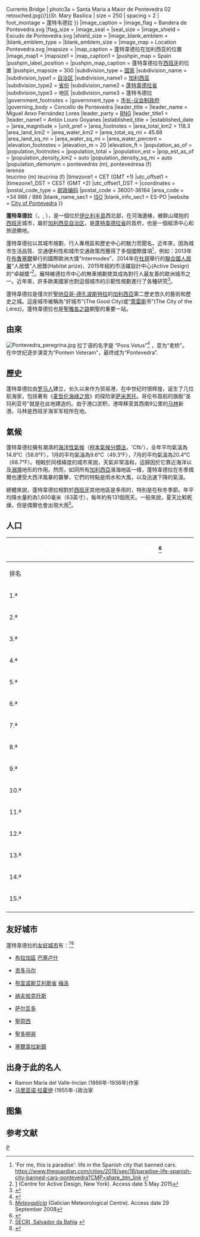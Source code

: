 {{noteTA
|G1=地名
|1=zh-hans:蓬特韦德拉;zh-hant:蓬特韋德拉;zh-tw:朋提威德拉;
}}
{{Infobox settlement
<!-- Basic info  ---------------->
|name                     = 蓬特韦德拉
|official_name            = Pontevedra
|other_name               = 
|other_name_lang          = 
|nickname                 = 
|settlement_type          = [[市镇_(西班牙)|市镇]]
|total_type               = 
|motto                    = ''Pontevedra boa vila'' (蓬特韦德拉)
<!-- images and maps  ----------->
| image_skyline = {{Photomontage	
| photo1a = Ravachol.jpg{{!}}Rounded Pilgrims Church and Ravachol Parrot	
| photo2a = Pont des Courants Pontevedra.jpg{{!}}Currents Bridge
| photo3a = Santa Maria a Maior de Pontevedra 02 retouched.jpg{{!}}St. Mary Basilica	
| size = 250
| spacing = 2
| foot_montage = 蓬特韦德拉
}}
|image_caption            = 
|image_flag               = Bandera de Pontevedra.svg
|flag_size                = 
|image_seal               = 
|seal_size                = 
|image_shield             = Escudo de Pontevedra.svg
|shield_size              = 
|image_blank_emblem       = 
|blank_emblem_type        = 
|blank_emblem_size        = 
|image_map                = Location Pontevedra.svg
|mapsize                  = 
|map_caption              = 蓬特韋德拉在加利西亚的位置
|image_map1               = 
|mapsize1                 = 
|map_caption1             = 
|pushpin_map              = Spain
|pushpin_label_position   = <!-- the position of the pushpin label: left, right, top, bottom, none -->
|pushpin_map_caption      = 蓬特韋德拉在[[西班牙|西班牙]]的位置
|pushpin_mapsize          = 300
<!-- Location ------------------>
|subdivision_type         = [[国家|国家]]
|subdivision_name         = {{ESP}}
|subdivision_type1        = [[西班牙自治區|自治区]]
|subdivision_name1        = [[加利西亚_(西班牙)|加利西亚]]
|subdivision_type2        = [[西班牙省份|省份]]
|subdivision_name2        = [[蓬特韋德拉省|蓬特韋德拉省]]
|subdivision_type3        = 地区
|subdivision_name3        = 蓬特韦德拉
<!-- Politics ----------------->
|government_footnotes     = 
|government_type          = [[市长-议会制政府|市长-议会制政府]]
|governing_body           = Concello de Pontevedra
|leader_title             = {{tsl|en|Alcalde|市长 (西班牙)|市长}}
|leader_name              = Miguel Anxo Fernández Lores
|leader_party             = [[加利西亞民族主義集團|BNG]]
|leader_title1            = {{tsl|en|Deputy mayor|议长 (西班牙)|议长}}
|leader_name1             = Antón Louro Goyanes
|established_title 	  = 
|established_date         = 
<!-- Area    --------------------->
|area_magnitude           = 
|unit_pref                = <!--Enter: Imperial, to display imperial  before metric-->
|area_footnotes           = 
|area_total_km2           = 118.3
|area_land_km2            = <!--See table @ Template:Infobox settlement for details on unit conversion-->
|area_water_km2           = 
|area_total_sq_mi         = 45.68
|area_land_sq_mi          = 
|area_water_sq_mi         = 
|area_water_percent       = 
<!-- Elevation -------------------------->
|elevation_footnotes      = <!--for references: use <ref> tags-->
|elevation_m              = 20
|elevation_ft             = 
<!-- Population   ----------------------->
|population_as_of         = {{Spain metadata Wikidata|population_as_of}}
|population_footnotes     = {{Spain metadata Wikidata|population_footnotes}}
|population_total         = {{Spain metadata Wikidata|population_total}}
|population_est           = 
|pop_est_as_of            = 
|population_density_km2   = auto
|population_density_sq_mi = auto
|population_demonym       = pontevedrés (m), pontevedresa (f)<br>lerense<br>teucrino (m) teucrina (f)
<!-- General information  --------------->
|timezone1                = CET (GMT +1)
|utc_offset1              = 
|timezone1_DST            = CEST (GMT +2)
|utc_offset1_DST          = 
|coordinates              = {{coord|42.433619|-8.648053|region:ES|display=inline}}
|postal_code_type         = [[邮政编码|邮政编码]]
|postal_code              = 36001-36164
|area_code                = +34 986 / 886
|blank_name_sec1 	  = [[ISO_3166-2:ES|ISO]]
|blank_info_sec1          = ES-PO
|website                  = [http://www.pontevedra.gal/ City of Pontevedra]
}}

'''蓬特韋德拉'''（{{lang-es|'''Pontevedra'''}}，{{IPA|ˌponteˈβɛðɾa|lang}}, {{IPA-es|ponteˈβeðɾa|lang}}），是一個位於[[伊比利半島|伊比利半島]]西北部，在河海邊緣，被群山環抱的[[西班牙|西班牙]]城市，屬於[[加利西亚自治区|加利西亚自治区]]，是[[蓬特韋德拉省|蓬特韋德拉省]]的首府，也是一個經濟中心和旅遊勝地。

蓬特韋德拉以其城市規劃、行人專用區和歷史中心的魅力而聞名。近年來，因為城市生活品質、交通便利性和城市交通政策而獲得了多個國際獎項<ref>'For me, this is paradise': life in the Spanish city that banned cars. https://www.theguardian.com/cities/2018/sep/18/paradise-life-spanish-city-banned-cars-pontevedra?CMP=share_btn_link {{Wayback|url=https://www.theguardian.com/cities/2018/sep/18/paradise-life-spanish-city-banned-cars-pontevedra?CMP=share_btn_link |date=20210228191121 }}</ref>，例如：2013年在[[布魯塞爾|布魯塞爾]]舉行的國際歐洲大獎“Intermodes”、2014年在[[杜拜|杜拜]]舉行的[[聯合國人居署|聯合國人居署]]“人居獎”人居獎(Habitat prize)、2015年紐約市活躍設計中心(Active Design)的“卓越獎”<ref>[http://awards.centerforactivedesign.org/projects/city-of-pontevedra] {{Wayback|url=http://awards.centerforactivedesign.org/projects/city-of-pontevedra |date=20150612193820 }} (Centre for Active Design, New York). Access date 5 May 2015</ref>。龐特維德拉市中心的無車規劃使其成為對行人最友善的歐洲城市之一。近年來，許多歐美國家也對這個城市的示範性規劃進行了各種研究<ref>{{cite news|url=https://www.youtube.com/watch?v=HGFDejyvIUA|publisher=Mike looks at the map|title=Pontevedra - How To Ban Cars Downtown|archivedate=2020-12-23|accessdate=2020-02-21|archive-url=https://web.archive.org/web/20201223102908/https://www.youtube.com/watch?v=HGFDejyvIUA|dead-url=no}}</ref>。

蓬特韋德拉是僅次於[[聖地亞哥-德孔波斯特拉|聖地亞哥-德孔波斯特拉]]的[[加利西亞_(西班牙)|加利西亞]]第二歷史悠久的藝術和歷史之城。這座城市被稱為“好城市”(The Good City)或“[[萊雷斯河|萊雷斯]]市”(The City of the Lérez)。蓬特韋德拉也是[[聖雅各之路|聖雅各之路]]朝聖的重要一站。

== 由來 ==

[[File:Pontevedra_peregrina.jpg|thumb]]
拉丁语的名字是 “Pons Vetus”<ref>{{cite book|last=Cabeza Quiles|first=Fernando|title=Toponimia de Galicia|year=2008|publisher=Galaxia|location=Vigo|isbn=978-84-9865-092-1|pages=507}}</ref> ，意为“老桥”。 在中世纪逐步演变为“Pontem Veteram”，最终成为“Pontevedra”. 

== 歷史 ==

蓬特韋德拉由[[罗马人|罗马人]]建立，长久以来作为贸易港，在中世纪时很辉煌，诞生了几位航海家，包括著有《[[麦哲伦海峡之旅|麦哲伦海峡之旅]]》的探险家[[佩德羅·甘博阿·德·薩爾米恩托|萨米恩托]]。哥伦布首航的旗舰“圣玛利亚号”就是在此地建造的。由于港口淤积，港埠移至其西南9公里的[[马林|马林]]新港。马林是西班牙海军军校所在地。

== 氣候 ==

蓬特韋德拉擁有潮濕的[[海洋性氣候|海洋性氣候]]（[[柯本氣候分類法|柯本氣候分類法]]，'Cfb'），全年平均氣溫為14.8°C（58.6°F），1月的平均氣溫為9.6°C（49.3°F），7月的平均氣溫為20.4°C（68.7°F）。相較於同樣緯度的城市來說，天氣非常溫和，這歸因於它靠近海洋以及[[溺灣|溺灣]]地形的作用。然而，如同所有[[加利西亞_(西班牙)|加利西亞]]濱海地區一樣，蓬特韋德拉在冬季偶爾也遭受大西洋風暴的襲擊，它們的特點是雨水和大風，以及迅速下降的氣溫。

總體來說，蓬特韋德拉相對於[[西班牙|西班牙]]其他地區是多雨的，特別是在秋冬季節。年平均降水量約為1,600毫米（63英寸），每年約有131個雨天。一般來說，夏天比較乾燥，但是偶爾也會出現大雨<ref>[http://www.meteogalicia.es/galego/observacion/informesclima/informesclima.asp ''Meteogalicia''] {{webarchive|url=https://web.archive.org/web/20080924024308/http://www.meteogalicia.es/galego/observacion/informesclima/informesclima.asp |date=24 September 2008 }} (Galician Meteorological Centre). Access date 29 September 2008</ref>。


{{wide image|Pontevedra-Vista_parcial_(8663003044).jpg|850px|align-cap=center|蓬特韋德拉全景}}
{{Wide image|Pontevedra-Panorama de noche (9136213864).jpg|850px|align-cap=center|蓬特韋德拉夜景}}

<div style="width:82%;">
{{Weather box
|location = 蓬特韦德拉<small>（海拔高度：108m）</small>1981-2010年
|metric first = yes
|single line = yes
|precipitation colour = green
|Jan record high C = 22.5
|Feb record high C = 23.4
|Mar record high C = 28.4
|Apr record high C = 31.3
|May record high C = 34.0
|Jun record high C = 38.0
|Jul record high C = 39.5
|Aug record high C = 38.2
|Sep record high C = 36.6
|Oct record high C = 32.2
|Nov record high C = 25.6
|Dec record high C = 23.4
|year record high C = 39.5
|Jan high C = 12.9
|Feb high C = 14.2
|Mar high C = 16.9
|Apr high C = 17.6
|May high C = 20.6
|Jun high C = 23.8
|Jul high C = 25.9
|Aug high C = 26.0
|Sep high C = 23.7
|Oct high C = 19.6
|Nov high C = 15.4
|Dec high C = 13.4
|year high C = 19.2
|Jan mean C = 9.6
|Feb mean C = 10.4
|Mar mean C = 12.4
|Apr mean C = 13.0
|May mean C = 15.8
|Jun mean C = 18.6
|Jul mean C = 20.4
|Aug mean C = 20.6
|Sep mean C = 18.8
|Oct mean C = 15.7
|Nov mean C = 12.1
|Dec mean C = 10.3
|year mean C = 14.8
|Jan low C = 6.3
|Feb low C = 6.5
|Mar low C = 7.8
|Apr low C = 8.4
|May low C = 10.9
|Jun low C = 13.4
|Jul low C = 14.9
|Aug low C = 15.2
|Sep low C = 13.8
|Oct low C = 11.7
|Nov low C = 8.7
|Dec low C = 7.1
|year low C = 10.4
|Jan record low C = -3.6
|Feb record low C = -1.7
|Mar record low C = -2.0
|Apr record low C = 0.6
|May record low C = 4.2
|Jun record low C = 7.0
|Jul record low C = 9.2
|Aug record low C = 9.8
|Sep record low C = 7.2
|Oct record low C = 4.2
|Nov record low C = 0.0
|Dec record low C = -1.5
|year record low C = -3.6
|Jan rain mm = 178
|Feb rain mm = 133
|Mar rain mm = 120
|Apr rain mm = 143
|May rain mm = 118
|Jun rain mm = 64
|Jul rain mm = 44
|Aug rain mm = 56
|Sep rain mm = 95
|Oct rain mm = 224
|Nov rain mm = 222
|Dec rain mm = 216
|year rain mm = 1613
|Jan precipitation days = 14
|Feb precipitation days = 11
|Mar precipitation days = 11
|Apr precipitation days = 14
|May precipitation days = 12
|Jun precipitation days = 7
|Jul precipitation days = 5
|Aug precipitation days = 6
|Sep precipitation days = 8
|Oct precipitation days = 14
|Nov precipitation days = 14
|Dec precipitation days = 14
|year precipitation days = 131
|unit precipitation days = 1 mm
|Jan sun = 103
|Feb sun = 123
|Mar sun = 181
|Apr sun = 203
|May sun = 239
|Jun sun = 262
|Jul sun = 294
|Aug sun = 279
|Sep sun = 224
|Oct sun = 145
|Nov sun = 104
|Dec sun = 91
|year sun = 2248
|source 1 = [[Agencia_Estatal_de_Meteorología|Agencia Estatal de Meteorología]]<ref>{{cite web |url=http://www.aemet.es/es/conocermas/publicaciones/detalles/guia_resumida_2010 |title=Guía resumida del clima en España (1981-2010) |access-date=2018-09-15 |archive-url=https://web.archive.org/web/20130526104145/http://www.aemet.es/es/conocermas/publicaciones/detalles/guia_resumida_2010 |archive-date=2013-05-26 |dead-url=yes }}</ref>
|date=October 2014}}</div>

==人口==

{{Vertical bar chart|type=demography|width=650|name=蓬特韦德拉历史人口变化图
|position_1=10
|1842|4141|1857|6623|1877|20140|1887|20550|1900|22806|1910|25072|1920|28957|1930|30821|1940|36968|1950|43221|1960|50575|1970|52562|1981|65137|1991|75148|2001|74942|2010|81981|2014|82946}} 

{| class="toc" cellpadding=0 cellspacing=0 width=25% style="float:right; text-align:center;clear:all; margin-left:10px; margin-right:8px; font-size:90%;"
!bgcolor=black colspan=8 style="color:white;"|蓬特韦德拉国外移民情况（2014年1月数据）<ref name="pontevedra.es">{{cite web|url=http://www.ine.es/jaxi/tabla.do?path=/t20/e245/p05/a2014/l0/&file=00036003.px&type=pcaxis&L=0|title=Población por sexo, municipios y nacionalidad (principales nacionalidades:Pontevedra|work=ine.es|access-date=2022-02-10|archive-date=2018-09-15|archive-url=https://web.archive.org/web/20180915084632/http://www.ine.es/jaxi/tabla.do?path=%2Ft20%2Fe245%2Fp05%2Fa2014%2Fl0%2F&file=00036003.px&type=pcaxis&L=0|dead-url=no}}</ref>
|-bgcolor=#efefef
!width=3% |排名
!width=60% |国家
!width=8% |人口
|-
|1.ª||align=left|{{flag|Morocco}}||align=right|354
|-
|2.ª||align=left|{{flag|Brazil}}||align=right|325
|-
|3.ª||align=left|{{flag|Portugal}}||align=right|322
|-
|4.ª||align=left|{{flag|Colombia}}||align=right|301
|-
|5.ª||align=left|{{flag|Romania}}||align=right|190
|-
|6.ª||align=left|{{flag|Senegal}}||align=right|173
|-
|7.ª||align=left|{{flag|China}}||align=right|158
|-
|8.ª||align=left|{{flag|Venezuela}}||align=right|146
|-
|9.ª||align=left|{{flag|ITA}}||align=right|111
|-
|10.ª||align=left|{{flag|Dominican Republic}}||align=right|92
|-
|11.ª||align=left|{{flag|Ecuador}}||align=right|89
|-
|12.ª||align=left|{{flag|Argentina}}||align=right|80
|-
|13.ª||align=left|{{flag|Cuba}}||align=right|75
|-
|14.ª||align=left|{{flag|Uruguay}}||align=right|71
|-
|15.ª||align=left|{{flag|Paraguay}}||align=right|63

|-
|}

== 友好城市 ==
蓬特韋德拉的[[友好城市|友好城市]]有：<ref>[http://www.secri.salvador.ba.gov.br/index.php?option=com_content&task=view&id=40&Itemid=47 SECRI, Salvador da Bahia] {{webarchive|url=https://web.archive.org/web/20090715191940/http://www.secri.salvador.ba.gov.br/index.php?option=com_content&task=view&id=40&Itemid=47 |date=15 July 2009 }}</ref><ref>{{Cite web |url=http://www.igadi.org/ti/005/os_irmanamentos_dos_concellos_de_galicia.htm |title=List of sister cities of Galician municipalities (by IGADI) |access-date=2018-09-15 |archive-date=2012-08-01 |archive-url=https://archive.today/20120801162725/http://www.igadi.org/ti/005/os_irmanamentos_dos_concellos_de_galicia.htm |dead-url=no }}</ref>

* {{flag|Portugal}} [[布拉加區|布拉加區]] [[巴塞卢什|巴塞卢什]]
* {{flag|Portugal}} [[贡多马尔_(葡萄牙)|贡多马尔]]
* {{flag|Argentina}} [[布宜诺斯艾利斯省|布宜诺斯艾利斯省]] [[梅洛_(布宜諾斯艾利斯省)|梅洛]]
* {{flag|Greece}} [[纳夫帕克托斯|纳夫帕克托斯]]
* {{flag|Brazil}} [[萨尔瓦多_(巴西)|萨尔瓦多]]
* {{flag|Costa Rica}} [[聖荷西_(哥斯大黎加)|聖荷西]]
* {{flag|Dominican Republic}} [[聖多明哥|聖多明哥]]
* {{flag|Portugal}} [[塞爾韋拉新鎮|塞爾韋拉新鎮]]

== 出身于此的名人 ==
*Ramon Maria del Valle-Inclan (1866年-1936年)作家
*[[马里亚诺·拉霍伊|马里亚诺·拉霍伊]] (1955年-)政治家

==图集==
{{gallery
|File:Pontevedra-Lérez-1.jpg|城市海濱
|File:SMsuperior.jpg|聖瑪麗亞大教堂立面的上部（Santa Maria Basilica façade）
|Image:Pontevedra-009-2-virgen-peregrina.jpg|巴洛克圓頂聖母教堂（Round Baroque Pilgrim Church）
|File:Puente de las Corrientes interior.jpg|Corrientes橋
|File:Escultura constitución Campolongo.jpg|憲法廣場（Constitution square）
|File:Escultura á liberdade en Pontevedra.jpg|自由廣場（Liberty square）
|File:P1310214 rúa Manuel Quiroga-Pontevedra.JPG|曼努埃爾（Manuel Quiroga street）
|File:Facultade de Ciencias Sociais e da Comunicación de Pontevedra.jpg|社會與傳播科學院（Faculty of Social and Communication Sciences）
|File:Deputación de Pontevedra.jpg|議會大廈（19世紀宮殿）
|File:Pontevedra. Museo García Flórez.jpg|蓬特韋德拉巴洛克博物館（Museum of Pontevedra Baroque Palace）
|File:Pontevedra-Puente-de-la-Barca.jpg|巴薩橋（Barca Bridge）
|File:Pontevedra. Avda Santa María.jpg|聖瑪麗亞廣場（Santa Maria square）
|File:Pdpontevedra.jpg|蓬特韋德拉碼頭
|File:Laberintodepontevedra.jpg|蓬特韋德拉迷宮
|File:Corrientes Bridge Pontevedra.jpg|Correntes橋
|File:Real_Basílica_de_Santa_María_A_Maior.jpeg|聖瑪麗亞萬麗大教堂（Renaissance basilica Santa Maria）
|File:Pontevedra-Río Lérez16.jpg|萊雷斯河上的人行天橋和蒂蘭特斯大橋（Tirantes Bridge）
|File:Pontevedra-Mercado-municipal.jpg|市場和萊雷斯河（Lérez River）
|File:Convento de San Francisco, Pontevedra (7048243625).jpg|哥德式聖法蘭西斯教堂（Gothic church of San Francisco）
|File:Praza da leña.Pontevedra.jpg|萊納廣場（Leña square）
|File:Centro Social Caixanova en Pontevedra.jpg|文化中心和音樂廳（Cultural Centre and Concert Hall）
|File:Monumento aos homes do mar. Pontevedra. As Palmeiras.jpg|水手紀念碑（Sailors Monument）
|File:Pazo García Flórez, Museo de Pontevedra.jpg|加西亞·弗洛雷斯宮（García Flórez Palace）博物館
|File:Santa María la Mayor (1540). Pontevedra.jpg|聖瑪麗亞大教堂（Santa Maria Basilica）
|File:Paseo marítimo de Pontevedra capital.JPG|濱海步道
|File:Pontevedra-Santa-María-1.jpg|聖瑪麗亞大教堂（Santa Maria Basilica）
|File:Igrexa de San Xosé de Campolongo.jpg|聖荷西教堂（San Xosé church in the Campolongo district）
|File:Graffiti Campolongo,Xoán Manuel Pintos.jpg|Graffiti in Campolongo dedicated to Xoán Manuel Pintos
|File:Facultade de Fisioterapia de Pontevedra.jpg|理療院（Physiotherapy Faculty）
|File:Fonte da Eiriña.jpg|埃里尼亞噴泉（Eiriña Fountain）
|File:Pontevedra, Valle Inclán 01-02.jpg|瓦萊-因克蘭居所（Valle-Inclán's House）
}}

==参考文献==
{{reflist}}
{{commonscat|Pontevedra}}
{{西班牙各省首府}}
{{Authority control}}
[[Category:蓬特韦德拉省市镇|P]]